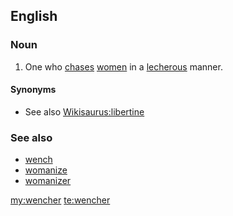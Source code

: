 ==English==

===Noun===
{{en-noun}}

# {{context|uncommon|lang=en}} One who [[chase]]s [[women]] in a [[lecherous]] manner.

====Synonyms====
* See also [[Wikisaurus:libertine]]

===See also===
* [[wench]]
* [[womanize]]
* [[womanizer]]

[[my:wencher]]
[[te:wencher]]